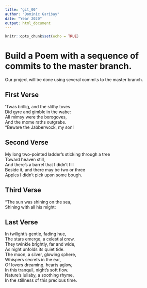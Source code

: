 ```yaml
---
title: "git_00"
author: "Dominic Garibay"
date: "Year 2020"
output: html_document
---
```


```r
knitr::opts_chunk$set(echo = TRUE)
```
# Build a Poem with a sequence of commits to the master branch.
Our project will be done using several commits to the master branch.
<!-- Do not modify or change any text in "!--" bracketed areas such as this --- these are instructions to
you, if you change any of this the git program will notice it and compromise your git merging strategy !-->

## First Verse 
<!--Put the first five lines of a poem by Lewis Carrol in this section!-->
’Twas brillig, and the slithy toves  
Did gyre and gimble in the wabe:  
All mimsy were the borogoves,  
And the mome raths outgrabe.  
“Beware the Jabberwock, my son!  

## Second Verse
<!--Put the first five lines of a poem by Robert Frost here!-->
My long two-pointed ladder's sticking through a tree  
Toward heaven still,  
And there's a barrel that I didn't fill  
Beside it, and there may be two or three  
Apples I didn't pick upon some bough.  

## Third Verse
<!--Put the first two verses of The Walrus and the Carpenter here!-->
"The sun was shining on the sea,  
Shining with all his might:  

## Last Verse
<!--Put a short poem of your choice 8-20 lines,here!-->
In twilight's gentle, fading hue,  
The stars emerge, a celestial crew.  
They twinkle brightly, far and wide,  
As night unfolds its quiet tide.  
The moon, a silver, glowing sphere,  
Whispers secrets in the ear,  
Of lovers dreaming, hearts aglow,  
In this tranquil, night's soft flow.  
Nature's lullaby, a soothing rhyme,  
In the stillness of this precious time.  